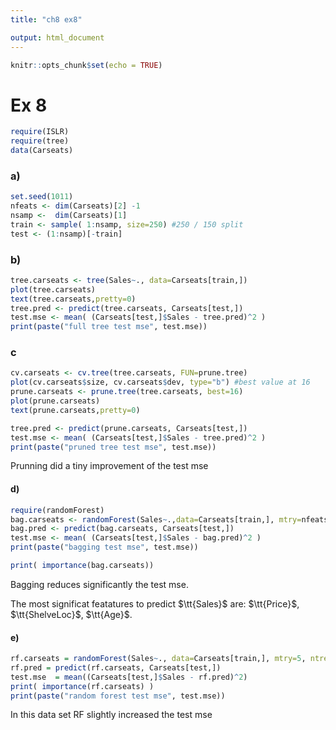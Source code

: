 ```yaml
---
title: "ch8 ex8"

output: html_document
---
```


```r
knitr::opts_chunk$set(echo = TRUE)
```

Ex 8
=====
```r
require(ISLR)
require(tree)
data(Carseats)
```

### a)
```r
set.seed(1011)
nfeats <- dim(Carseats)[2] -1
nsamp <-  dim(Carseats)[1]
train <- sample( 1:nsamp, size=250) #250 / 150 split
test <- (1:nsamp)[-train]
```

### b)
```r
tree.carseats <- tree(Sales~., data=Carseats[train,])
plot(tree.carseats)
text(tree.carseats,pretty=0)
tree.pred <- predict(tree.carseats, Carseats[test,])
test.mse <- mean( (Carseats[test,]$Sales - tree.pred)^2 )
print(paste("full tree test mse", test.mse))

```

### c
```r
cv.carseats <- cv.tree(tree.carseats, FUN=prune.tree)
plot(cv.carseats$size, cv.carseats$dev, type="b") #best value at 16
prune.carseats <- prune.tree(tree.carseats, best=16)
plot(prune.carseats)
text(prune.carseats,pretty=0)

tree.pred <- predict(prune.carseats, Carseats[test,])
test.mse <- mean( (Carseats[test,]$Sales - tree.pred)^2 )
print(paste("pruned tree test mse", test.mse))
```

Prunning did a tiny improvement of the test mse


#### d)

```r
require(randomForest)
bag.carseats <- randomForest(Sales~.,data=Carseats[train,], mtry=nfeats, tree=500, importance=T) #m=p is a bagging case of RandomForest
bag.pred <- predict(bag.carseats, Carseats[test,])
test.mse <- mean( (Carseats[test,]$Sales - bag.pred)^2 )
print(paste("bagging test mse", test.mse))

print( importance(bag.carseats))

```

Bagging reduces significantly the test mse.

The most significat featatures to predict $\tt{Sales}$  are: $\tt{Price}$, $\tt{ShelveLoc}$, $\tt{Age}$.


#### e)
```r
rf.carseats = randomForest(Sales~., data=Carseats[train,], mtry=5, ntree=500, importance=T)
rf.pred = predict(rf.carseats, Carseats[test,])
test.mse  = mean((Carseats[test,]$Sales - rf.pred)^2)
print( importance(rf.carseats) )
print(paste("random forest test mse", test.mse))
```

In this data set RF slightly increased the test mse

